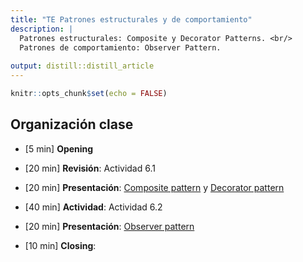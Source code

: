 ```yaml
---
title: "TE Patrones estructurales y de comportamiento"
description: |
  Patrones estructurales: Composite y Decorator Patterns. <br/>
  Patrones de comportamiento: Observer Pattern.
  
output: distill::distill_article
---
```


```r
knitr::opts_chunk$set(echo = FALSE)
```

## Organización clase

-   [5 min] **Opening**

-   [20 min] **Revisión**: Actividad 6.1

-   [20 min] **Presentación**: [Composite pattern](slides/TE6_composite.html) y [Decorator pattern](slides/TE6_decorator.html)

-   [40 min] **Actividad**: Actividad 6.2

-   [20 min] **Presentación**: [Observer pattern](slides/TE6_observer.html)

-   [10 min] **Closing**: 

